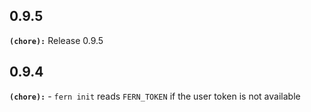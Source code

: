 ## 0.9.5
**`(chore):`** Release 0.9.5

## 0.9.4
**`(chore):`** - `fern init` reads `FERN_TOKEN` if the user token is not available


